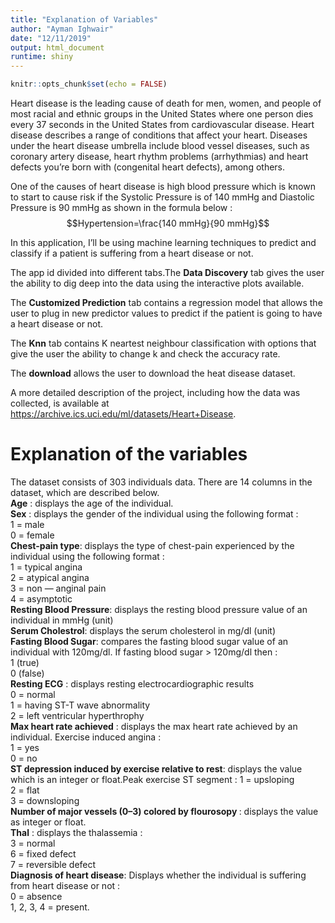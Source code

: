 ---
title: "Explanation of Variables"
author: "Ayman Ighwair"
date: "12/11/2019"
output: html_document
runtime: shiny
---

```{r setup, include=FALSE}
knitr::opts_chunk$set(echo = FALSE)
```

Heart disease is the leading cause of death for men, women, and people of most racial and ethnic groups in the United States where one person dies every 37 seconds in the United States from cardiovascular disease. Heart disease describes a range of conditions that affect your heart. Diseases under the heart disease umbrella include blood vessel diseases, such as coronary artery disease, heart rhythm problems (arrhythmias) and heart defects you’re born with (congenital heart defects), among others.

One of the causes of heart disease is high blood pressure which is known to start to cause risk if the Systolic Pressure is of 140 mmHg and  Diastolic  Pressure is 90 mmHg as shown in the formula below : 
$$Hypertension=\frac{140 mmHg}{90 mmHg}$$

In this application, I'll be using machine learning techniques to predict and classify if a patient is suffering from a heart disease or not. 

The app id divided into different tabs.The **Data Discovery** tab gives the user the ability to dig deep into the data using the interactive plots available. 

The **Customized Prediction** tab contains a regression model that allows the user to plug in new predictor values to predict if the patient is going to have a heart disease or not.


The **Knn** tab contains K neartest neighbour classification with options that give the user the ability to change k and check the accuracy rate.

The **download** allows the user to download the heat disease dataset.



A more detailed description of the project, including how the data was collected, is available at <https://archive.ics.uci.edu/ml/datasets/Heart+Disease>.

# Explanation of the variables 
The dataset consists of 303 individuals data. There are 14 columns in the dataset, which are described below.  
 **Age** : displays the age of the individual.  
 **Sex** : displays the gender of the individual using the following format :   
     1 = male  
     0 = female  
  **Chest-pain type**: displays the type of chest-pain experienced by the individual using the following format :  
    1 = typical angina   
    2 = atypical angina   
    3 = non — anginal pain  
    4 = asymptotic  
  **Resting Blood Pressure**: displays the resting blood pressure value of an individual in mmHg (unit)  
  **Serum Cholestrol**: displays the serum cholesterol in mg/dl (unit)  
  **Fasting Blood Sugar**: compares the fasting blood sugar value of an individual with 120mg/dl. If fasting blood sugar > 120mg/dl then :  
    1 (true)   
    0 (false)  
  **Resting ECG** : displays resting electrocardiographic results  
    0 = normal  
    1 = having ST-T wave abnormality  
    2 = left ventricular hyperthrophy  
  **Max heart rate achieved** : displays the max heart rate achieved by an individual. Exercise induced angina :   
    1 = yes  
    0 = no  
  **ST depression induced by exercise relative to rest**: displays the value which is an integer or float.Peak exercise ST segment : 
    1 = upsloping  
    2 = flat  
    3 = downsloping  
  **Number of major vessels (0–3) colored by flourosopy **: displays the value as integer or float.  
  **Thal** : displays the thalassemia :  
    3 = normal  
    6 = fixed defect  
    7 = reversible defect  
  **Diagnosis of heart disease**: Displays whether the individual is suffering from heart disease or not :  
    0 = absence   
    1, 2, 3, 4 = present.  
    
    



